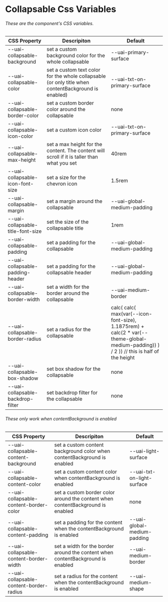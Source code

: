 
<Meta title="Components/Collapsable/Css Variables" />

# Collapsable Css Variables

###### These are the component's CSS variables.

| CSS Property                      | Descripiton                                                                                         | Default                                                                                                                                  |
| --------------------------------- | --------------------------------------------------------------------------------------------------- | ---------------------------------------------------------------------------------------------------------------------------------------- |
| --uai-collapsable-background      | set a custom background color for the whole collapsable                                             | --uai-primary-surface                                                                                                                    |
| --uai-collapsable-color           | set a custom text color for the whole collapsable (or only title when contentBackground is enabled) | --uai-txt-on-primary-surface                                                                                                             |
| --uai-collapsable-border-color    | set a custom border color around the collapsable                                                    | none                                                                                                                                     |
| --uai-collapsable-icon-color      | set a custom icon color                                                                             | --uai-txt-on-primary-surface                                                                                                             |
| --uai-collapsable-max-height      | set a max height for the content. The content will scroll if it is taller than what you set         | 40rem                                                                                                                                    |
| --uai-collapsable-icon-font-size  | set a size for the chevron icon                                                                     | 1.5rem                                                                                                                                   |
| --uai-collapsable-margin          | set a margin around the collapsable                                                                 | --uai-global-medium-padding                                                                                                              |
| --uai-collapsable-title-font-size | set the size of the collapsable title                                                               | 1rem                                                                                                                                     |
| --uai-collapsable-padding         | set a padding for the collapsable                                                                   | --uai-global-medium-padding                                                                                                              |
| --uai-collapsable-padding-header  | set a padding for the collapsable header                                                            | --uai-global-medium-padding                                                                                                              |
| --uai-collapsable-border-width    | set a width for the border around the collapsable                                                   | --uai-medium-border                                                                                                                      |
| --uai-collapsable-border-radius   | set a radius for the collapsable                                                                    | calc( calc( max(var(--icon-font-size), 1.1875rem) + calc(2 \* var(--theme-global-medium-padding)) ) / 2 )) // this is half of the height |
| --uai-collapsable-box-shadow      | set box shadow for the collapsable                                                                  | none                                                                                                                                     |
| --uai-collapsable-backdrop-filter | set backdrop filter for the collapsable                                                             | none                                                                                                                                     |

###### These only work when contentBackground is enabled

| CSS Property                            | Descripiton                                                                     | Default                     |
| --------------------------------------- | ------------------------------------------------------------------------------- | --------------------------- |
| --uai-collapsable-content-background    | set a custom content background color when contentBackground is enabled         | --uai-light-surface         |
| --uai-collapsable-content-color         | set a custom content color when contentBackground is enabled                    | --uai-txt-on-light-surface  |
| --uai-collapsable-content-border-color  | set a custom border color around the content when contentBackground is enabled  | none                        |
| --uai-collapsable-content-padding       | set a padding for the content when the contentBackground is enabled             | --uai-global-medium-padding |
| --uai-collapsable-content-border-width  | set a width for the border around the content when contentBackground is enabled | --uai-medium-border         |
| --uai-collapsable-content-border-radius | set a radius for the content when the contentBackground is enabled              | --uai-medium-shape          |
